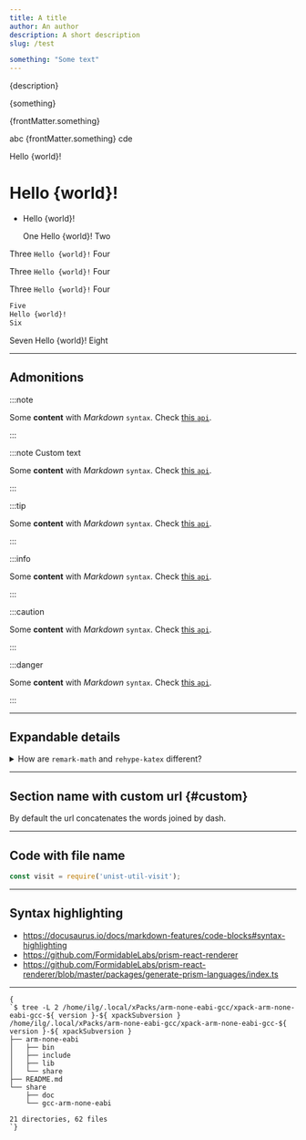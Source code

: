 ```yaml
---
title: A title
author: An author
description: A short description
slug: /test

something: "Some text"
---
```



{description}

{something}

{frontMatter.something}

<p>abc {frontMatter.something} cde</p>

Hello {world}!

# Hello {world}!

- Hello {world}!

    One
    Hello {world}!
    Two

Three `Hello {world}!` Four

Three <code>Hello {world}!</code> Four

<p>Three <code>Hello {world}!</code> Four</p>

```bash
Five
Hello {world}!
Six
```

<CodeBlock>
Seven
Hello {world}!
Eight
</CodeBlock>

---

## Admonitions

:::note

Some **content** with _Markdown_ `syntax`. Check [this `api`](#).

:::

:::note Custom text

Some **content** with _Markdown_ `syntax`. Check [this `api`](#).

:::

:::tip

Some **content** with _Markdown_ `syntax`. Check [this `api`](#).

:::

:::info

Some **content** with _Markdown_ `syntax`. Check [this `api`](#).

:::

:::caution

Some **content** with _Markdown_ `syntax`. Check [this `api`](#).

:::

:::danger

Some **content** with _Markdown_ `syntax`. Check [this `api`](#).

:::

---

## Expandable details

<details>
  <summary>How are <code>remark-math</code> and <code>rehype-katex</code> different?</summary>

In case you are wondering how Remark and Rehype are different, here is a good example. `remark-math` operates on the Markdown AST, where it sees text like `$...$`, and all it does is transform that to the JSX `<span class="math math-inline">...</span>` without doing too much with the content. This decouples the extraction of math formulae from their rendering, which means you can swap $\KaTeX$ out with other math renderers, like MathJax (with [`rehype-mathjax`](https://github.com/remarkjs/remark-math/tree/main/packages/rehype-mathjax)), just by replacing the Rehype plugin.

Next, the `rehype-katex` operates on the Hypertext AST where everything has been converted to HTML-like tags already. It traverses all the elements with `math` class and uses $\KaTeX$ to parse and render the content to actual HTML.

</details>

---

## Section name with custom url {#custom}

By default the url concatenates the words joined by dash.

---

## Code with file name

```js title="src/remark/section-prefix.js"
const visit = require('unist-util-visit');
```

---

## Syntax highlighting

- <https://docusaurus.io/docs/markdown-features/code-blocks#syntax-highlighting>
- <https://github.com/FormidableLabs/prism-react-renderer>
- <https://github.com/FormidableLabs/prism-react-renderer/blob/master/packages/generate-prism-languages/index.ts>

---

<pre><code className="language-console">{
`$ tree -L 2 /home/ilg/.local/xPacks/arm-none-eabi-gcc/xpack-arm-none-eabi-gcc-${ version }-${ xpackSubversion }
/home/ilg/.local/xPacks/arm-none-eabi-gcc/xpack-arm-none-eabi-gcc-${ version }-${ xpackSubversion }
├── arm-none-eabi
│   ├── bin
│   ├── include
│   ├── lib
│   └── share
├── README.md
└── share
    ├── doc
    └── gcc-arm-none-eabi

21 directories, 62 files
`}</code></pre>

